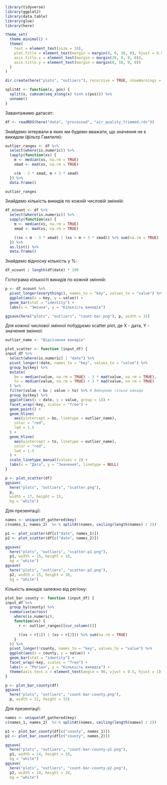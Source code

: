 ```r
library(tidyverse)
library(ggplot2)
library(data.table)
library(glue)
library(here)

theme_set(
  theme_minimal() +
  theme(
    text = element_text(size = 18),
    plot.title = element_text(margin = margin(0, 0, 30, 0), hjust = 0.5),
    axis.title.x = element_text(margin = margin(20, 0, 0, 0)),
    axis.title.y = element_text(margin = margin(0, 10, 0, 0))
  )
)

dir.create(here("plots", "outliers"), recursive = TRUE, showWarnings = FALSE)

splitAt <- function(x, pos) {
  split(x, cumsum(seq_along(x) %in% c(pos))) %>%
  unname()
}
```

Завантажимо датасет:

```r
df <- readRDS(here("data", "processed", "air_quality_trimmed.rds"))
```

Знайдемо інтервали в яких ми будемо вважати, що значення не є викидом (фільтр Гампеля):

```r
outlier_ranges <- df %>%
  select(where(is.numeric)) %>%
  lapply(function(xs) {
    m <- median(xs, na.rm = TRUE)
    xmad <- mad(xs, na.rm = TRUE)

    c(m - 3 * xmad, m + 3 * xmad)
  }) %>%
  data.frame()

outlier_ranges
```

Знайдемо кількість викидів по кожній числовій змінній:

```r
df_ocount <- df %>%
  select(where(is.numeric)) %>%
  sapply(function(xs) {
    m <- median(xs, na.rm = TRUE)
    xmad <- mad(xs, na.rm = TRUE)

    ((xs < m - 3 * xmad) | (xs > m + 3 * xmad)) %>% sum(na.rm = TRUE)
  }) %>%
  as.list() %>%
  data.frame()
```

Знайдемо відносну кількість у %:

```r
df_ocount / length(df$date) * 100
```

Гістограма кількості викидів по кожній змінній:

```r
p <- df_ocount %>%
  pivot_longer(everything(), names_to = "key", values_to = "value") %>%
  ggplot(aes(x = key, y = value)) +
  geom_bar(stat = "identity") +
  labs(x = "Змінна", y = "Кількість викидів")

ggsave(here("plots", "outliers", "count-bar.png"), p, width = 15)
```

Для кожної числової змінної побудуємо scatter plot, де X - дата, Y - значення змінної:

```r
outlier_name <- "Відсічення викидів"

plot_scatter <- function (input_df) {
input_df %>%
  select(where(is.numeric) | "date") %>%
  pivot_longer(!date, names_to = "key", values_to = "value") %>%
  group_by(key) %>%
  mutate(
    bo = median(value, na.rm = TRUE) - 3 * mad(value, na.rm = TRUE),
    to = median(value, na.rm = TRUE) + 3 * mad(value, na.rm = TRUE)
  ) %>%
  filter(value < bo | value > to) %>% # Виберемо тільки викиди
  group_by(key) %>%
  ggplot(aes(x = date, y = value, group = 1)) +
  facet_wrap(~key, scales = "free") +
  geom_point() +
  geom_hline(
    aes(yintercept = bo, linetype = outlier_name), 
    color = "red", 
    lwd = 1.5
  ) +
  geom_hline(
    aes(yintercept = to, linetype = outlier_name), 
    color = "red", 
    lwd = 1.5
  ) +
  scale_linetype_manual(values = 2) +
  labs(x = "Дата", y = "Значення", linetype = NULL)
}

p <- plot_scatter(df)
ggsave(
  here("plots", "outliers", "scatter.png"),
  p,
  width = 17, height = 15,
  bg = "white")
```

Для презентації:

```r
names <- unique(df_gathered$key)
c(names_1, names_2)  %<-% splitAt(names, ceiling(length(names) / 2))

p1 <- plot_scatter(df[c("date", names_1)])
p2 <- plot_scatter(df[c("date", names_2)])

ggsave(
  here("plots", "outliers", "scatter-p1.png"),
  p1, width = 15, height = 10,
  bg = "white")
ggsave(
  here("plots", "outliers", "scatter-p2.png"),
  p2, width = 15, height = 10,
  bg = "white")
```

Кількість викидів залежно від регіону:

```r
plot_bar_county <- function (input_df) {
input_df %>%
  group_by(county) %>%
  summarise(across(
    where(is.numeric),
    function(xs) {
      r <- outlier_ranges[[cur_column()]]

      ((xs < r[1]) | (xs > r[2])) %>% sum(na.rm = TRUE)
    }
  )) %>%
  pivot_longer(!county, names_to = "key", values_to = "value") %>%
  ggplot(aes(x = county, y = value)) +
  geom_bar(stat = "identity") +
  facet_wrap(~key, scales = "free") +
  labs(x = "Регіон", y = "Кількість викидів") +
  theme(axis.text.x = element_text(angle = 90, vjust = 0.5, hjust = 1))
}

p <- plot_bar_county(df)
ggsave(
  here("plots", "outliers", "count-bar-county.png"),
  p, width = 22, height = 15)
```

Для презентації:

```r
names <- unique(df_gathered$key)
c(names_1, names_2)  %<-% splitAt(names, ceiling(length(names) / 2))

p1 <- plot_bar_county(df[c("county", names_1)])
p2 <- plot_bar_county(df[c("county", names_2)])

ggsave(
  here("plots", "outliers", "count-bar-county-p1.png"),
  p1, width = 14, height = 10,
  bg = "white")
ggsave(
  here("plots", "outliers", "count-bar-county-p2.png"),
  p2, width = 14, height = 10,
  bg = "white")
```